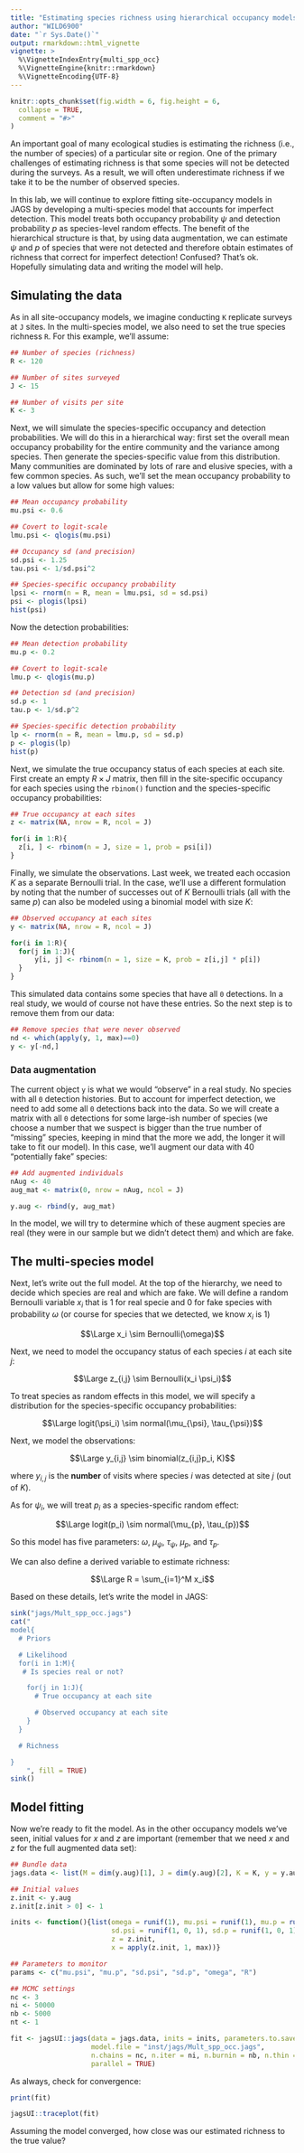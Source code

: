 ```yaml
---
title: "Estimating species richness using hierarchical occupancy models"
author: "WILD6900"
date: "`r Sys.Date()`"
output: rmarkdown::html_vignette
vignette: >
  %\VignetteIndexEntry{multi_spp_occ}
  %\VignetteEngine{knitr::rmarkdown}
  %\VignetteEncoding{UTF-8}
---
```


```r
knitr::opts_chunk$set(fig.width = 6, fig.height = 6,
  collapse = TRUE,
  comment = "#>"
)
```

An important goal of many ecological studies is estimating the richness (i.e., the number of species) of a particular site or region. One of the primary challenges of estimating richness is that some species will not be detected during the surveys. As a result, we will often underestimate richness if we take it to be the number of observed species. 

In this lab, we will continue to explore fitting site-occupancy models in JAGS by developing a multi-species model that accounts for imperfect detection. This model treats both occupancy probability $\psi$ and detection probability $p$ as species-level random effects. The benefit of the hierarchical structure is that, by using data augmentation, we can estimate $\psi$ and $p$ of species that were not detected and therefore obtain estimates of richness that correct for imperfect detection! Confused? That's ok. Hopefully simulating data and writing the model will help.  

## Simulating the data

As in all site-occupancy models, we imagine conducting `K` replicate surveys at `J` sites. In the multi-species model, we also need to set the true species richness `R`. For this example, we'll assume:

```r
## Number of species (richness)
R <- 120

## Number of sites surveyed 
J <- 15

## Number of visits per site
K <- 3
```

Next, we will simulate the species-specific occupancy and detection probabilities. We will do this in a hierarchical way: first set the overall mean occupancy probability for the entire community and the variance among species. Then generate the species-specific value from this distribution. Many communities are dominated by lots of rare and elusive species, with a few common species. As such, we'll set the mean occupancy probability to a low values but allow for some high values:

```r
## Mean occupancy probability
mu.psi <- 0.6

## Covert to logit-scale
lmu.psi <- qlogis(mu.psi)

## Occupancy sd (and precision)
sd.psi <- 1.25
tau.psi <- 1/sd.psi^2

## Species-specific occupancy probability
lpsi <- rnorm(n = R, mean = lmu.psi, sd = sd.psi)
psi <- plogis(lpsi)
hist(psi)
```


Now the detection probabilities:

```r
## Mean detection probability
mu.p <- 0.2

## Covert to logit-scale
lmu.p <- qlogis(mu.p)

## Detection sd (and precision)
sd.p <- 1
tau.p <- 1/sd.p^2

## Species-specific detection probability
lp <- rnorm(n = R, mean = lmu.p, sd = sd.p)
p <- plogis(lp)
hist(p)
```

Next, we simulate the true occupancy status of each species at each site. First create an empty $R \times J$ matrix, then fill in the site-specific occupancy for each species using the `rbinom()` function and the species-specific occupancy probabilities:

```r
## True occupancy at each sites
z <- matrix(NA, nrow = R, ncol = J)

for(i in 1:R){
  z[i, ] <- rbinom(n = J, size = 1, prob = psi[i])
}
```

Finally, we simulate the observations. Last week, we treated each occasion $K$ as a separate Bernoulli trial. In the case, we'll use a different formulation by noting that the number of successes out of $K$ Bernoulli trials (all with the same $p$) can also be modeled using a binomial model with size $K$:

```r
## Observed occupancy at each sites
y <- matrix(NA, nrow = R, ncol = J)

for(i in 1:R){
  for(j in 1:J){
      y[i, j] <- rbinom(n = 1, size = K, prob = z[i,j] * p[i])
  }
}
```

This simulated data contains some species that have all `0` detections. In a real study, we would of course not have these entries. So the next step is to remove them from our data:

```r
## Remove species that were never observed
nd <- which(apply(y, 1, max)==0)
y <- y[-nd,]
```

### Data augmentation

The current object `y` is what we would "observe" in a real study. No species with all `0` detection histories. But to account for imperfect detection, we need to add some all `0` detections back into the data. So we will create a matrix with all `0` detections for some large-ish number of species (we choose a number that we suspect is bigger than the true number of "missing" species, keeping in mind that the more we add, the longer it will take to fit our model). In this case, we'll augment our data with 40 "potentially fake" species:

```r
## Add augmented individuals
nAug <- 40
aug_mat <- matrix(0, nrow = nAug, ncol = J)

y.aug <- rbind(y, aug_mat)
```

In the model, we will try to determine which of these augment species are real (they were in our sample but we didn't detect them) and which are fake. 

## The multi-species model 

Next, let's write out the full model. At the top of the hierarchy, we need to decide which species are real and which are fake. We will define a random Bernoulli variable $x_i$ that is 1 for real specie and 0 for fake species with probability $\omega$ (or course for species that we detected, we know $x_i$ is 1)

$$\Large x_i \sim Bernoulli(\omega)$$

Next, we need to model the occupancy status of each species $i$ at each site $j$:

$$\Large z_{i,j} \sim Bernoulli(x_i \psi_i)$$

To treat species as random effects in this model, we will specify a distribution for the species-specific occupancy probabilities:

$$\Large logit(\psi_i) \sim normal(\mu_{\psi}, \tau_{\psi})$$

Next, we model the observations:

$$\Large y_{i,j} \sim binomial(z_{i,j}p_i, K)$$

where $y_{i,j}$ is the **number** of visits where species $i$ was detected at site $j$ (out of $K$). 

As for $\psi_i$, we will treat $p_i$ as a species-specific random effect:

$$\Large logit(p_i) \sim normal(\mu_{p}, \tau_{p})$$

So this model has five parameters: $\omega$, $\mu_{\psi}$, $\tau_{\psi}$, $\mu_{p}$, and $\tau_{p}$. 

We can also define a derived variable to estimate richness:

$$\Large R = \sum_{i=1}^M x_i$$

Based on these details, let's write the model in JAGS:

```r
sink("jags/Mult_spp_occ.jags")
cat("
model{
  # Priors

  # Likelihood
  for(i in 1:M){
   # Is species real or not?

    for(j in 1:J){
      # True occupancy at each site

      # Observed occupancy at each site
    }
  }

  # Richness

}
    ", fill = TRUE)
sink()
```

## Model fitting 

Now we're ready to fit the model. As in the other occupancy models we've seen, initial values for $x$ and $z$ are important (remember that we need $x$ and $z$ for the full augmented data set):

```r
## Bundle data
jags.data <- list(M = dim(y.aug)[1], J = dim(y.aug)[2], K = K, y = y.aug)

## Initial values 
z.init <- y.aug
z.init[z.init > 0] <- 1

inits <- function(){list(omega = runif(1), mu.psi = runif(1), mu.p = runif(1), 
                         sd.psi = runif(1, 0, 1), sd.p = runif(1, 0, 1),
                         z = z.init,
                         x = apply(z.init, 1, max))}

## Parameters to monitor
params <- c("mu.psi", "mu.p", "sd.psi", "sd.p", "omega", "R")

## MCMC settings
nc <- 3
ni <- 50000
nb <- 5000
nt <- 1

fit <- jagsUI::jags(data = jags.data, inits = inits, parameters.to.save = params, 
                    model.file = "inst/jags/Mult_spp_occ.jags", 
                    n.chains = nc, n.iter = ni, n.burnin = nb, n.thin = nt, 
                    parallel = TRUE)
```

As always, check for convergence:

```r
print(fit)

jagsUI::traceplot(fit)
```

Assuming the model converged, how close was our estimated richness to the true value? 

